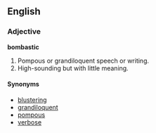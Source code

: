 ==English==

===Adjective===
'''bombastic'''
# Pompous or grandiloquent speech or writing.
# High-sounding but with little meaning.

====Synonyms====
*[[blustering]]
*[[grandiloquent]]
*[[pompous]]
*[[verbose]]